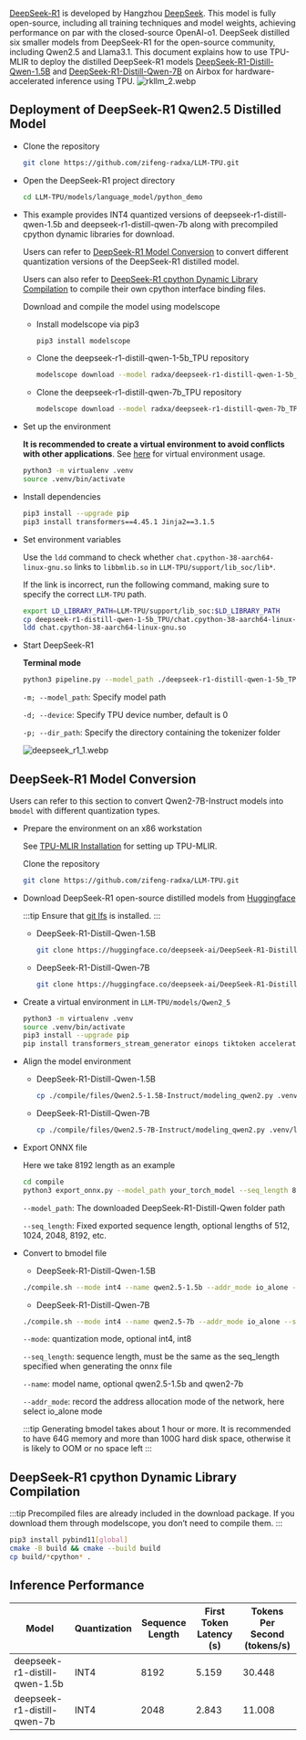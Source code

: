 [DeepSeek-R1](https://api-docs.deepseek.com/news/news250120) is developed by Hangzhou [DeepSeek](https://www.deepseek.com/).
This model is fully open-source, including all training techniques and model weights, achieving performance on par with the closed-source OpenAI-o1.
DeepSeek distilled six smaller models from DeepSeek-R1 for the open-source community, including Qwen2.5 and Llama3.1.
This document explains how to use TPU-MLIR to deploy the distilled DeepSeek-R1 models [DeepSeek-R1-Distill-Qwen-1.5B](https://huggingface.co/deepseek-ai/DeepSeek-R1-Distill-Qwen-1.5B) and [DeepSeek-R1-Distill-Qwen-7B](https://huggingface.co/deepseek-ai/DeepSeek-R1-Distill-Qwen-7B) on Airbox for hardware-accelerated inference using TPU.
![rkllm_2.webp](/img/general-tutorial/rknn/rkllm_ds_1.webp)

## Deployment of DeepSeek-R1 Qwen2.5 Distilled Model

- Clone the repository

  ```bash
  git clone https://github.com/zifeng-radxa/LLM-TPU.git
  ```

- Open the DeepSeek-R1 project directory
  ```bash
  cd LLM-TPU/models/language_model/python_demo
  ```
- This example provides INT4 quantized versions of deepseek-r1-distill-qwen-1.5b and deepseek-r1-distill-qwen-7b along with precompiled cpython dynamic libraries for download.

  Users can refer to [DeepSeek-R1 Model Conversion](#deepseek-r1-model-conversion) to convert different quantization versions of the DeepSeek-R1 distilled model.

  Users can also refer to [DeepSeek-R1 cpython Dynamic Library Compilation](#deepseek-r1-cpython-dynamic-library-compilation) to compile their own cpython interface binding files.

  Download and compile the model using modelscope

  - Install modelscope via pip3
    ```bash
    pip3 install modelscope
    ```
  - Clone the deepseek-r1-distill-qwen-1-5b_TPU repository
    ```bash
    modelscope download --model radxa/deepseek-r1-distill-qwen-1-5b_TPU
    ```
  - Clone the deepseek-r1-distill-qwen-7b_TPU repository
    ```bash
    modelscope download --model radxa/deepseek-r1-distill-qwen-7b_TPU
    ```

- Set up the environment

  **It is recommended to create a virtual environment to avoid conflicts with other applications**. See [here](../ai-tools/virtualenv_usage) for virtual environment usage.

  ```bash
  python3 -m virtualenv .venv
  source .venv/bin/activate
  ```

- Install dependencies

  ```bash
  pip3 install --upgrade pip
  pip3 install transformers==4.45.1 Jinja2==3.1.5
  ```

- Set environment variables

  Use the `ldd` command to check whether `chat.cpython-38-aarch64-linux-gnu.so` links to `libbmlib.so` in `LLM-TPU/support/lib_soc/lib*`.

  If the link is incorrect, run the following command, making sure to specify the correct `LLM-TPU` path.

  ```bash
  export LD_LIBRARY_PATH=LLM-TPU/support/lib_soc:$LD_LIBRARY_PATH
  cp deepseek-r1-distill-qwen-1-5b_TPU/chat.cpython-38-aarch64-linux-gnu.so .
  ldd chat.cpython-38-aarch64-linux-gnu.so
  ```

- Start DeepSeek-R1

  **Terminal mode**

  ```bash
  python3 pipeline.py --model_path ./deepseek-r1-distill-qwen-1-5b_TPU/qwen2.5-1.5b_int4_seq8192_1dev.bmodel --devid 0 --dir_path ./deepseek-r1-distill-qwen-1-5b_TPU
  ```

  `-m; --model_path`: Specify model path

  `-d; --device`: Specify TPU device number, default is 0

  `-p; --dir_path`: Specify the directory containing the tokenizer folder

  ![deepseek_r1_1.webp](/img/general-tutorial/tpu_ai/deepseek_r1_1.webp)

## DeepSeek-R1 Model Conversion

Users can refer to this section to convert Qwen2-7B-Instruct models into `bmodel` with different quantization types.

- Prepare the environment on an x86 workstation

  See [TPU-MLIR Installation](../../model-compile/tpu_mlir_env) for setting up TPU-MLIR.

  Clone the repository

  ```bash
  git clone https://github.com/zifeng-radxa/LLM-TPU.git
  ```

- Download DeepSeek-R1 open-source distilled models from [Huggingface](https://huggingface.co/deepseek-ai/DeepSeek-R1-Distill-Qwen-1.5B)

  :::tip
  Ensure that [git lfs](https://git-lfs.com/) is installed.
  :::

  - DeepSeek-R1-Distill-Qwen-1.5B
    ```bash
    git clone https://huggingface.co/deepseek-ai/DeepSeek-R1-Distill-Qwen-1.5B
    ```
  - DeepSeek-R1-Distill-Qwen-7B
    ```bash
    git clone https://huggingface.co/deepseek-ai/DeepSeek-R1-Distill-Qwen-7B
    ```

- Create a virtual environment in `LLM-TPU/models/Qwen2_5`

  ```bash
  python3 -m virtualenv .venv
  source .venv/bin/activate
  pip3 install --upgrade pip
  pip install transformers_stream_generator einops tiktoken accelerate onnx torch==2.0.1 torchvision==0.15.2 transformers==4.45.2
  ```

- Align the model environment

  - DeepSeek-R1-Distill-Qwen-1.5B

    ```bash
    cp ./compile/files/Qwen2.5-1.5B-Instruct/modeling_qwen2.py .venv/lib/python3.10/site-packages/transformers/models/qwen2
    ```

  - DeepSeek-R1-Distill-Qwen-7B

    ```bash
    cp ./compile/files/Qwen2.5-7B-Instruct/modeling_qwen2.py .venv/lib/python3.10/site-packages/transformers/models/qwen2
    ```

- Export ONNX file

  Here we take 8192 length as an example

  ```bash
  cd compile
  python3 export_onnx.py --model_path your_torch_model --seq_length 8192 --device cpu
  ```

  `--model_path`: The downloaded DeepSeek-R1-Distill-Qwen folder path

  `--seq_length`: Fixed exported sequence length, optional lengths of 512, 1024, 2048, 8192, etc.

- Convert to bmodel file

  - DeepSeek-R1-Distill-Qwen-1.5B

  ```bash
  ./compile.sh --mode int4 --name qwen2.5-1.5b --addr_mode io_alone --seq_length 8192
  ```

  - DeepSeek-R1-Distill-Qwen-7B

  ```bash
  ./compile.sh --mode int4 --name qwen2.5-7b --addr_mode io_alone --seq_length 2048
  ```

  `--mode`: quantization mode, optional int4, int8

  `--seq_length`: sequence length, must be the same as the seq_length specified when generating the onnx file

  `--name`: model name, optional qwen2.5-1.5b and qwen2-7b

  `--addr_mode`: record the address allocation mode of the network, here select io_alone mode

  :::tip
  Generating bmodel takes about 1 hour or more. It is recommended to have 64G memory and more than 100G hard disk space, otherwise it is likely to OOM or no space left
  :::

## DeepSeek-R1 cpython Dynamic Library Compilation

:::tip
Precompiled files are already included in the download package. If you download them through modelscope, you don’t need to compile them.
:::

```bash
pip3 install pybind11[global]
cmake -B build && cmake --build build
cp build/*cpython* .
```

## Inference Performance

| Model                         | Quantization | Sequence Length | First Token Latency (s) | Tokens Per Second (tokens/s) |
| ----------------------------- | ------------ | --------------- | ----------------------- | ---------------------------- |
| deepseek-r1-distill-qwen-1.5b | INT4         | 8192            | 5.159                   | 30.448                       |
| deepseek-r1-distill-qwen-7b   | INT4         | 2048            | 2.843                   | 11.008                       |
